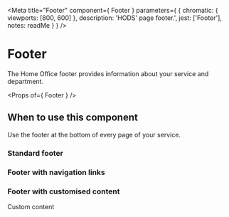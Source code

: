 
<Meta
  title="Footer"
  component={ Footer }
  parameters={ {
    chromatic: { viewports: [800, 600] },
    description: 'HODS\' page footer.',
    jest: ['Footer'],
    notes: readMe
  } }
/>

# Footer

The Home Office footer provides information about your service and department.

<Preview withToolbar>
  <Story name="Footer">
    <Footer
      navigation={[
        { href: '/feedback', text: 'Feedback' },
        { href: '/help', text: 'Help' },
        { href: 'https://gov.uk/', text: 'Gov.UK home' }
      ]}
    />
  </Story>
</Preview>

<Props of={ Footer } />


## When to use this component
Use the footer at the bottom of every page of your service.

### Standard footer

<Preview>
  <Story name="Standard">
    <Footer />
  </Story>
</Preview>


### Footer with navigation links

<Preview>
  <Story name="Navigation">
    <Footer
      navigation={[
        { href: '/feedback', text: 'Feedback' },
        { href: '/help', text: 'Help' },
        { href: 'https://gov.uk/', text: 'Gov.UK home' }
      ]}
    />
  </Story>
</Preview>


### Footer with customised content

<Preview>
  <Story name="Custom">
    <Footer>Custom content</Footer>
  </Story>
</Preview>
